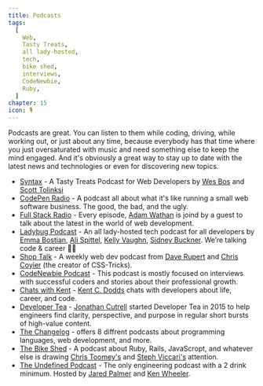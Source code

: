 ```yaml
---
title: Podcasts
tags:
  [
    Web,
    Tasty Treats,
    all lady-hosted,
    tech,
    bike shed,
    interviews,
    CodeNewbie,
    Ruby,
  ]
chapter: 15
icon: 🎙
---
```


Podcasts are great. You can listen to them while coding, driving, while working out, or just about any time, because everybody has that time where you just oversaturated with music and need something else to keep the mind engaged.
And it's obviously a great way to stay up to date with the latest news and technologies or even for discovering new topics.

- [Syntax](https://syntax.fm/) - A Tasty Treats Podcast for Web Developers by [Wes Bos](https://twitter.com/wesbos) and [Scott Tolinksi](https://twitter.com/stolinski)
- [CodePen Radio](https://blog.codepen.io/radio/) - A podcast all about what it's like running a small web software business. The good, the bad, and the ugly.
- [Full Stack Radio](https://fullstackradio.com/) - Every episode, [Adam Wathan](https://twitter.com/adamwathan) is joind by a guest to talk about the latest in the world of web development.
- [Ladybug Podcast](https://www.ladybug.dev/) - An all lady-hosted tech podcast for all developers by [Emma Bostian](https://twitter.com/emmabostian), [Ali Spittel](https://twitter.com/aspittel), [Kelly Vaughn](https://twitter.com/kvlly), [Sidney Buckner](https://twitter.com/shidonichan). We’re talking code & career 💁‍♀️
- [Shop Talk](https://shoptalkshow.com/) - A weekly web dev podcast from [Dave Rupert](https://twitter.com/davatron5000) and [Chris Coyier](https://twitter.com/chriscoyier) (the creator of CSS-Tricks).
- [CodeNewbie Podcast](https://www.codenewbie.org/podcast) - This podcast is mostly focused on interviews with successful coders and stories about their professional growth.
- [Chats with Kent](https://kentcdodds.com/chats-with-kent-podcast/) - [Kent C. Dodds](https://twitter.com/kentcdodds/) chats with developers about life, career, and code.
- [Developer Tea](https://developertea.com/) - [Jonathan Cutrell](https://twitter.com/jcutrell) started Developer Tea in 2015 to help engineers find clarity, perspective, and purpose in regular short bursts of high-value content.
- [The Changelog](https://changelog.com/) - offers 8 diffrent podcasts about programming languages, web development, and more.
- [The Bike Shed](https://www.bikeshed.fm/) - A podcast about Ruby, Rails, JavaScropt, and whatever else is drawing [Chris Toomey's](https://twitter.com/christoomey) and [Steph Viccari's](https://twitter.com/SViccari) attention.
- [The Undefined Podcast](https://undefined.fm/) - The only engineering podcast with a 2 drink minimum. Hosted by [Jared Palmer](https://twitter.com/jaredpalmer) and [Ken Wheeler](https://twitter.com/ken_wheeler).
